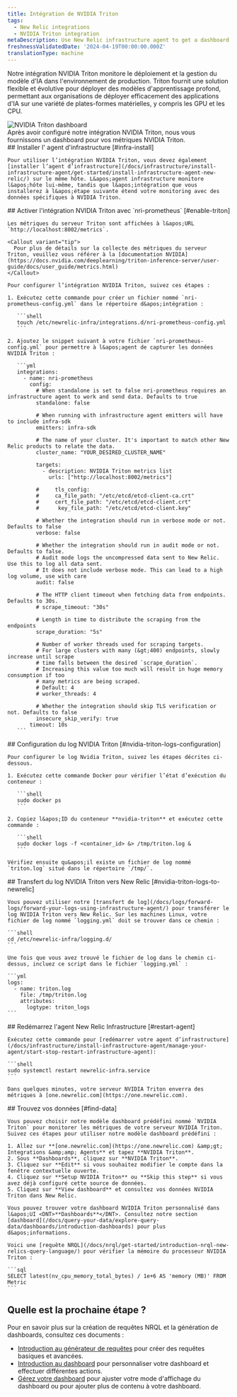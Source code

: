 ```yaml
---
title: Intégration de NVIDIA Triton
tags:
  - New Relic integrations
  - NVIDIA Triton integration
metaDescription: Use New Relic infrastructure agent to get a dashboard with metrics from your NVIDIA Triton.
freshnessValidatedDate: '2024-04-19T00:00:00.000Z'
translationType: machine
---
```


Notre intégration NVIDIA Triton monitore le déploiement et la gestion du modèle d&apos;IA dans l&apos;environnement de production. Triton fournit une solution flexible et évolutive pour déployer des modèles d&apos;apprentissage profond, permettant aux organisations de déployer efficacement des applications d&apos;IA sur une variété de plates-formes matérielles, y compris les GPU et les CPU.

<img title="NVIDIA Triton dashboard" alt="NVIDIA Triton dashboard" src="/images/infrastructure_screenshot-crop_triton-dashboard.webp" />

<figcaption>
  Après avoir configuré notre intégration NVIDIA Triton, nous vous fournissons un dashboard pour vos métriques NVIDIA Triton.
</figcaption>

<Steps>
  <Step>
    ## Installer l&apos; agent d&apos;infrastructure [#infra-install]

    Pour utiliser l’intégration NVIDIA Triton, vous devez également [installer l’agent d’infrastructure](/docs/infrastructure/install-infrastructure-agent/get-started/install-infrastructure-agent-new-relic/) sur le même hôte. L&apos;agent infrastructure monitore l&apos;hôte lui-même, tandis que l&apos;intégration que vous installerez à l&apos;étape suivante étend votre monitoring avec des données spécifiques à NVIDIA Triton.
  </Step>

  <Step>
    ## Activer l&apos;intégration NVIDIA Triton avec `nri-prometheus` [#enable-triton]

    Les métriques du serveur Triton sont affichées à l&apos;URL `http://localhost:8002/metrics`.

    <Callout variant="tip">
      Pour plus de détails sur la collecte des métriques du serveur Triton, veuillez vous référer à la [documentation NVIDIA](https://docs.nvidia.com/deeplearning/triton-inference-server/user-guide/docs/user_guide/metrics.html)
    </Callout>

    Pour configurer l’intégration NVIDIA Triton, suivez ces étapes :

    1. Exécutez cette commande pour créer un fichier nommé `nri-prometheus-config.yml` dans le répertoire d&apos;intégration :

       ```shell
       touch /etc/newrelic-infra/integrations.d/nri-prometheus-config.yml
       ```

    2. Ajoutez le snippet suivant à votre fichier `nri-prometheus-config.yml` pour permettre à l&apos;agent de capturer les données NVIDIA Triton :

       ```yml
       integrations:
         - name: nri-prometheus
           config:
             # When standalone is set to false nri-prometheus requires an infrastructure agent to work and send data. Defaults to true
             standalone: false

             # When running with infrastructure agent emitters will have to include infra-sdk
             emitters: infra-sdk

             # The name of your cluster. It's important to match other New Relic products to relate the data.
             cluster_name: "YOUR_DESIRED_CLUSTER_NAME"

             targets:
               - description: NVIDIA Triton metrics list
                 urls: ["http://localhost:8002/metrics"]

             #     tls_config:
             #     ca_file_path: "/etc/etcd/etcd-client-ca.crt"
             #     cert_file_path: "/etc/etcd/etcd-client.crt"
             #      key_file_path: "/etc/etcd/etcd-client.key"

             # Whether the integration should run in verbose mode or not. Defaults to false
             verbose: false

             # Whether the integration should run in audit mode or not. Defaults to false.
             # Audit mode logs the uncompressed data sent to New Relic. Use this to log all data sent.
             # It does not include verbose mode. This can lead to a high log volume, use with care
             audit: false

             # The HTTP client timeout when fetching data from endpoints. Defaults to 30s.
             # scrape_timeout: "30s"

             # Length in time to distribute the scraping from the endpoints
             scrape_duration: "5s"

             # Number of worker threads used for scraping targets.
             # For large clusters with many (&gt;400) endpoints, slowly increase until scrape
             # time falls between the desired `scrape_duration`.
             # Increasing this value too much will result in huge memory consumption if too
             # many metrics are being scraped.
             # Default: 4
             # worker_threads: 4

             # Whether the integration should skip TLS verification or not. Defaults to false
             insecure_skip_verify: true
           timeout: 10s
       ```
  </Step>

  <Step>
    ## Configuration du log NVIDIA Triton [#nvidia-triton-logs-configuration]

    Pour configurer le log Nvidia Triton, suivez les étapes décrites ci-dessous.

    1. Exécutez cette commande Docker pour vérifier l’état d’exécution du conteneur :

       ```shell
       sudo docker ps
       ```

    2. Copiez l&apos;ID du conteneur **nvidia-triton** et exécutez cette commande :

       ```shell
       sudo docker logs -f <container_id> &> /tmp/triton.log &
       ```

    Vérifiez ensuite qu&apos;il existe un fichier de log nommé `triton.log` situé dans le répertoire `/tmp/`.
  </Step>

  <Step>
    ## Transfert du log NVIDIA Triton vers New Relic [#nvidia-triton-logs-to-newrelic]

    Vous pouvez utiliser notre [transfert de log](/docs/logs/forward-logs/forward-your-logs-using-infrastructure-agent/) pour transférer le log NVIDIA Triton vers New Relic. Sur les machines Linux, votre fichier de log nommé `logging.yml` doit se trouver dans ce chemin :

    ```shell
    cd /etc/newrelic-infra/logging.d/
    ```

    Une fois que vous avez trouvé le fichier de log dans le chemin ci-dessus, incluez ce script dans le fichier `logging.yml` :

    ```yml
    logs:
      - name: triton.log
        file: /tmp/triton.log
        attributes:
          logtype: triton_logs
    ```
  </Step>

  <Step>
    ## Redémarrez l&apos;agent New Relic Infrastructure [#restart-agent]

    Exécutez cette commande pour [redémarrer votre agent d’infrastructure](/docs/infrastructure/install-infrastructure-agent/manage-your-agent/start-stop-restart-infrastructure-agent):

    ```shell
    sudo systemctl restart newrelic-infra.service
    ```

    Dans quelques minutes, votre serveur NVIDIA Triton enverra des métriques à [one.newrelic.com](https://one.newrelic.com).
  </Step>

  <Step>
    ## Trouvez vos données [#find-data]

    Vous pouvez choisir notre modèle dashboard prédéfini nommé `NVIDIA Triton` pour monitorer les métriques de votre serveur NVIDIA Triton. Suivez ces étapes pour utiliser notre modèle dashboard prédéfini :

    1. Allez sur **[one.newrelic.com](https://one.newrelic.com) &amp;gt; Integrations &amp;amp; Agents** et tapez **NVIDIA Triton**.
    2. Sous **Dashboards**, cliquez sur **NVIDIA Triton**.
    3. Cliquez sur **Edit** si vous souhaitez modifier le compte dans la fenêtre contextuelle ouverte.
    4. Cliquez sur **Setup NVIDIA Triton** ou **Skip this step** si vous avez déjà configuré cette source de données.
    5. Cliquez sur **View dashboard** et consultez vos données NVIDIA Triton dans New Relic.

    Vous pouvez trouver votre dashboard NVIDIA Triton personnalisé dans l&apos;UI <DNT>**Dashboards**</DNT>. Consultez notre section [dashboard](/docs/query-your-data/explore-query-data/dashboards/introduction-dashboards) pour plus d&apos;informations.

    Voici une [requête NRQL](/docs/nrql/get-started/introduction-nrql-new-relics-query-language/) pour vérifier la mémoire du processeur NVIDIA Triton :

    ```sql
    SELECT latest(nv_cpu_memory_total_bytes) / 1e+6 AS 'memory (MB)' FROM Metric
    ```
  </Step>
</Steps>

## Quelle est la prochaine étape ?

Pour en savoir plus sur la création de requêtes NRQL et la génération de dashboards, consultez ces documents :

* [Introduction au générateur de requêtes](/docs/query-your-data/explore-query-data/query-builder/introduction-query-builder) pour créer des requêtes basiques et avancées.
* [Introduction au dashboard](/docs/query-your-data/explore-query-data/dashboards/introduction-dashboards) pour personnaliser votre dashboard et effectuer différentes actions.
* [Gérez votre dashboard](/docs/query-your-data/explore-query-data/dashboards/manage-your-dashboard) pour ajuster votre mode d&apos;affichage du dashboard ou pour ajouter plus de contenu à votre dashboard.